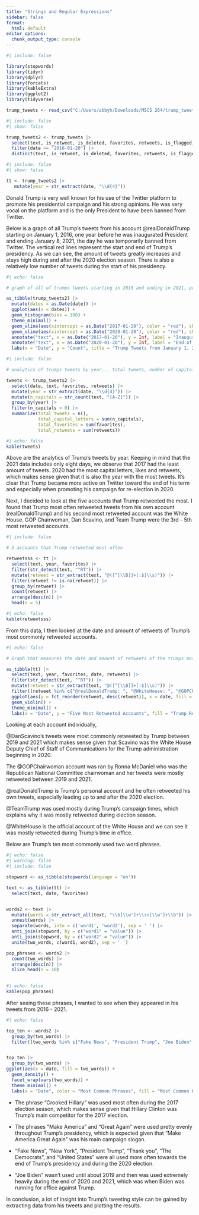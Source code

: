 ```yaml
---
title: "Strings and Regular Expressions"
sidebar: false
format:
  html: default
editor_options: 
  chunk_output_type: console
---
```



```r
#| include: false

library(stopwords)
library(tidyr)
library(dplyr)
library(forcats)
library(kableExtra)
library(ggplot2)
library(tidyverse)

trump_tweets <- read_csv("C:/Users/abbyh/Downloads/MSCS 264/trump_tweets.csv.zip")
```

```r
#| include: false
#| show: false

trump_tweets2 <- trump_tweets |>
  select(text, is_retweet, is_deleted, favorites, retweets, is_flagged, date) |>
  filter(date >= "2016-01-20") |>
  distinct(text, is_retweet, is_deleted, favorites, retweets, is_flagged, date)
```


```r
#| include: false
#| show: false

tt <- trump_tweets2 |>
   mutate(year = str_extract(date, "\\d{4}"))
```

Donald Trump is very well known for his use of the Twitter platform to promote his presidential campaign and his strong opinions. He was very vocal on the platform and is the only President to have been banned from Twitter. 

Below is a graph of all Trump's tweets from his account @realDonaldTrump starting on January 1, 2016, one year before he was inaugurated President and ending January 8, 2021, the day he was temporarily banned from Twitter. The vertical red lines represent the start and end of Trump's presidency. As we can see, the amount of tweets greatly increases and stays high during and after the 2020 election season. There is also a relatively low number of tweets during the start of his presidency.

```r
#| echo: false

# graph of all of trumps tweets starting in 2016 and ending in 2021, presidency is labeled

as_tibble(trump_tweets2) |>
  mutate(dates = as.Date(date)) |>
  ggplot(aes(x = dates)) +
  geom_histogram(bins = 100) + 
  theme_minimal() +
  geom_vline(aes(xintercept = as.Date("2017-01-20"), color = "red"), show.legend = F) +
  geom_vline(aes(xintercept = as.Date("2020-01-20"), color = "red"), show.legend = F) +
  annotate("text", x = as.Date("2017-01-20"), y = Inf, label = "Inauguration 2017", vjust = 1, color = "black") +
  annotate("text", x = as.Date("2020-01-20"), y = Inf, label = "End of Term 2020", vjust = 1, color = "black") +
  labs(x = "Date", y = "Count", title = "Trump Tweets from January 1, 2016 to January 8, 2021")
```

```r
#| include: false

# analytics of trumps tweets by year... total tweets, number of capital letters, total likes, and total retweets

tweets <- trump_tweets2 |> 
  select(date, text, favorites, retweets) |>
  mutate(year = str_extract(date, "\\d{4}")) |>
  mutate(n_capitals = str_count(text, "[A-Z]")) |>
  group_by(year) |>
  filter(n_capitals > 0) |>
  summarize(total_tweets = n(),
            total_capital_letters = sum(n_capitals),
            total_favorites = sum(favorites),
            total_retweets = sum(retweets))

```

```r
#| echo: false
kable(tweets)
```

Above are the analytics of Trump's tweets by year. Keeping in mind that the 2021 data includes only eight days, we observe that 2017 had the least amount of tweets. 2020 had the most capital letters, likes and retweets, which makes sense given that it is also the year with the most tweets. It's clear that Trump became more active on Twitter toward the end of his term and especially when promoting his campaign for re-election in 2020.

Next, I decided to look at the five accounts that Trump retweeted the most. I found that Trump most often retweeted tweets from his own account (realDonaldTrump) and his second most retweeted account was the White House. GOP Chairwoman, Dan Scavino, and Team Trump were the 3rd - 5th most retweeted accounts.

```r
#| include: false

# 5 accounts that Trump retweeted most often

retweetsss <- tt |>
  select(text, year, favorites) |>
  filter(str_detect(text, "^RT")) |>
  mutate(retweet = str_extract(text, "@([^[\\B]]+[:$]\\s)")) |>
  filter(retweet != is.na(retweet)) |>
  group_by(retweet) |>
  count(retweet) |>
  arrange(desc(n)) |>
  head(n = 5)
```

```r
#| echo: false
kable(retweetsss)
```


From this data, I then looked at the date and amount of retweets of Trump's most commonly retweeted accounts.

```r
#| echo: false

# Graph that measures the date and amount of retweets of the trumps most commonly retweeted accounts

as_tibble(tt) |>
  select(text, year, favorites, date, retweets) |>
  filter(str_detect(text, "^RT")) |>
  mutate(retweet = str_extract(text, "@([^[\\B]]+[:$]\\s)")) |>
  filter((retweet %in% c("@realDonaldTrump: ", "@WhiteHouse: ", "@GOPChairwoman: ", "@DanScavino: ", "@TeamTrump: "))) |>
  ggplot(aes(y = fct_reorder(retweet, desc(retweet)), x = date, fill = retweet)) +
  geom_violin() + 
  theme_minimal() +
  labs(x = "Date", y = "Five Most Retweeted Accounts", fill = "Trump Retweets", title = "Trump's Most Commonly Retweeted Accounts")
```


Looking at each account individually, 

@DanScavino's tweets were most commonly retweeted by Trump between 2019 and 2021 which makes sense given that Scavino was the White House Deputy Chief of Staff of Communications for the Trump administration beginning in 2020.

The @GOPChairwoman account was ran by Ronna McDaniel who was the Republican National Committee chairwoman and her tweets were mostly retweeted between 2019 and 2021.

@realDonaldTrump is Trump's personal account and he often retweeted his own tweets, especially leading up to and after the 2020 election.

@TeamTrump was used mostly during Trump's campaign times, which explains why it was mostly retweeted during election season.

@WhiteHouse is the official account of the White House and we can see it was mostly retweeted during Trump's time in office. 

Below are Trump's ten most commonly used two word phrases.

```r
#| echo: false
#| warning: false
#| include: false

stopword <- as_tibble(stopwords(language = "en"))

text <- as_tibble(tt) |>
  select(text, date, favorites)


words2 <- text |>
  mutate(words = str_extract_all(text, "\\b[\\w']+\\s+[\\w']+\\b")) |>
  unnest(words) |>
  separate(words, into = c('word1', 'word2'), sep = ' ') |>
  anti_join(stopword, by = c("word1" = "value")) |>
  anti_join(stopword, by = c("word2" = "value")) |>
  unite(two_words, c(word1, word2), sep = ' ') 

pop_phrases <- words2 |>
  count(two_words) |>
  arrange(desc(n)) |>
  slice_head(n = 10)
  
```

```r
#| echo: false
kable(pop_phrases)
```

After seeing these phrases, I wanted to see when they appeared in his tweets from 2016 - 2021.

```r
#| echo: false

top_ten <- words2 |>
  group_by(two_words) |>
  filter((two_words %in% c("Fake News", "President Trump", "Joe Biden", "GREAT AGAIN", "United States", "THANK YOU", "MAKE AMERICA", "Crooked Hillary", "New York", "The Democrats")))


top_ten |> 
  group_by(two_words) |>
ggplot(aes(x = date, fill = two_words)) + 
  geom_density() +
  facet_wrap(vars(two_words)) + 
  theme_minimal() +
  labs(x = "Date", color = "Most Common Phrases", fill = "Most Common Phrases", title = "Trump's Usage of his 10 Most Common Phrases over Time")
```

- The phrase "Crooked Hillary" was used most often during the 2017 election season, which makes sense given that Hillary Clinton was Trump's main competitor for the 2017 election.

- The phrases "Make America" and "Great Again" were used pretty evenly throughout Trump's presidency, which is expected given that "Make America Great Again" was his main campaign slogan.

- "Fake News", "New York", "President Trump", "Thank you", "The Democrats", and "United States" were all used more often towards the end of Trump's presidency and during the 2020 election.

- "Joe Biden" wasn't used until about 2019 and then was used extremely heavily during the end of 2020 and 2021, which was when Biden was running for office against Trump.

In conclusion, a lot of insight into Trump's tweeting style can be gained by extracting data from his tweets and plotting the results.
